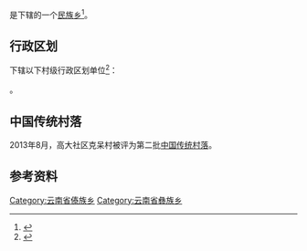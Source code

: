 {{中国乡级行政区
|景观照片文件名 =Tonghai Xian - Gaoda Daizu Yizu Xiang - P1360652.JPG
|景观照片描述 = 
|53/04/23/202/000}}

'''{{PAGENAMEBASE}}'''是{{PRC admin/fullname|53/04/23/202/000|3}}下辖的一个[[民族乡|民族乡]]<ref>{{PRC admin/ref sgc|{{PRC admin/parent|53/04/23/202/000}}}}</ref>。

== 行政区划 ==
{{PAGENAMEBASE}}下辖以下村级行政区划单位<ref>{{PRC admin/ref sgc|53/04/23/202/000}}</ref>：

{{PRC admin/children|53/04/23/202/000}}。

==中国传统村落==
2013年8月，高大社区克呆村被评为第二批[[中国传统村落|中国传统村落]]。

== 参考资料 ==
{{reflist}}

{{云南行政区划小作品}}
{{PRC admin/navcat|53/04/23/202/000}}
[[Category:云南省傣族乡|Category:云南省傣族乡]]
[[Category:云南省彝族乡|Category:云南省彝族乡]]